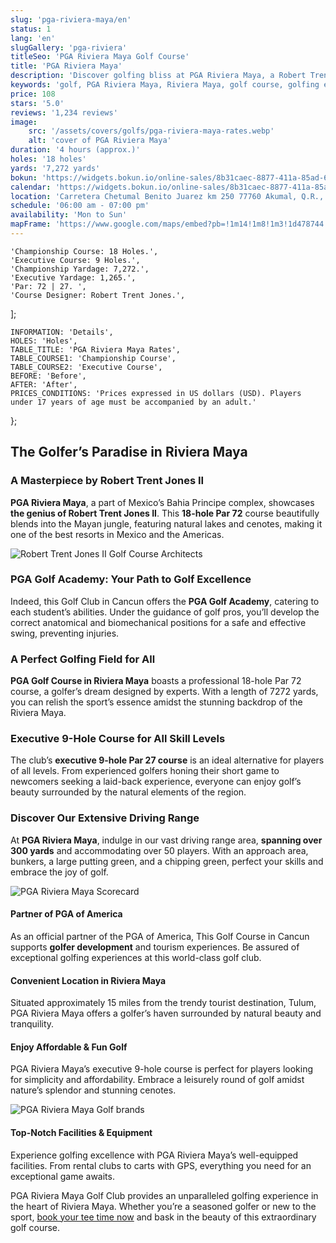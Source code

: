 ```yaml
---
slug: 'pga-riviera-maya/en'
status: 1
lang: 'en'
slugGallery: 'pga-riviera'
titleSeo: 'PGA Riviera Maya Golf Course'
title: 'PGA Riviera Maya'
description: 'Discover golfing bliss at PGA Riviera Maya, a Robert Trent Jones II designed course integrated into the Mayan jungle. Experience best golf!'
keywords: 'golf, PGA Riviera Maya, Riviera Maya, golf course, golfing experience'
price: 108
stars: '5.0'
reviews: '1,234 reviews'
image:
    src: '/assets/covers/golfs/pga-riviera-maya-rates.webp'
    alt: 'cover of PGA Riviera Maya'
duration: '4 hours (approx.)'   
holes: '18 holes'
yards: '7,272 yards'
bokun: 'https://widgets.bokun.io/online-sales/8b31caec-8877-411a-85ad-682828170619/experience/781984?partialView=1'
calendar: 'https://widgets.bokun.io/online-sales/8b31caec-8877-411a-85ad-682828170619/experience-calendar/781984'
location: 'Carretera Chetumal Benito Juarez km 250 77760 Akumal, Q.R., Mexico'
schedule: '06:00 am - 07:00 pm'
availability: 'Mon to Sun'
mapFrame: 'https://www.google.com/maps/embed?pb=!1m14!1m8!1m3!1d478744.1601925098!2d-87.339955!3d20.375106!3m2!1i1024!2i768!4f13.1!3m3!1m2!1s0x8f4e33b36bd37a3b%3A0xe96810df2aa79222!2sPGA%20Riviera%20Maya!5e0!3m2!1ses-419!2sus!4v1703699030808!5m2!1ses-419!2sus'
---
```




    'Championship Course: 18 Holes.',
    'Executive Course: 9 Holes.',
    'Championship Yardage: 7,272.',
    'Executive Yardage: 1,265.',
    'Par: 72 | 27. ',
    'Course Designer: Robert Trent Jones.',
];

    INFORMATION: 'Details',
    HOLES: 'Holes',
    TABLE_TITLE: 'PGA Riviera Maya Rates',
    TABLE_COURSE1: 'Championship Course',
    TABLE_COURSE2: 'Executive Course',
    BEFORE: 'Before',
    AFTER: 'After',
    PRICES_CONDITIONS: 'Prices expressed in US dollars (USD). Players under 17 years of age must be accompanied by an adult.'
};

<PgaPrices i18n={i18n} />   

<AdditionalInfo information={detailsInfo} i18n={i18n} />

<h2 class="text-xl md:text-3xl font-bold text-cyan-600 mt-10 mb-4">The Golfer’s Paradise in Riviera Maya</h2>

<h3 class="text-lg md:text-2xl font-bold text-green-700 mt-10 mb-4">A Masterpiece by Robert Trent Jones II</h3>

<p class="text-base md:text-lg mb-2"><strong>PGA Riviera Maya</strong>, a part of Mexico’s Bahia Principe complex, showcases <strong>the genius of Robert Trent Jones II</strong>. This <strong>18-hole Par 72</strong> course beautifully blends into the Mayan jungle, featuring natural lakes and cenotes, making it one of the best resorts in Mexico and the Americas.</p>

<Image class="mx-auto py-10" src={pga1} alt="Robert Trent Jones II Golf Course Architects" />

<h3 class="text-lg md:text-2xl font-bold text-green-700 mt-10 mb-4">PGA Golf Academy: Your Path to Golf Excellence</h3>

<p class="text-base md:text-lg mb-2">Indeed, this Golf Club in Cancun offers the <strong>PGA Golf Academy</strong>, catering to each student’s abilities. Under the guidance of golf pros, you’ll develop the correct anatomical and biomechanical positions for a safe and effective swing, preventing injuries.</p>

<h3 class="text-lg md:text-2xl font-bold text-green-700 mt-10 mb-4">A Perfect Golfing Field for All</h3>

<p class="text-base md:text-lg mb-2"><strong>PGA Golf Course in Riviera Maya</strong> boasts a professional 18-hole Par 72 course, a golfer’s dream designed by experts. With a length of 7272 yards, you can relish the sport’s essence amidst the stunning backdrop of the Riviera Maya.</p>

<h3 class="text-lg md:text-2xl font-bold text-green-700 mt-10 mb-4">Executive 9-Hole Course for All Skill Levels</h3>

<p class="text-base md:text-lg mb-2">The club’s <strong>executive 9-hole Par 27 course</strong> is an ideal alternative for players of all levels. From experienced golfers honing their short game to newcomers seeking a laid-back experience, everyone can enjoy golf’s beauty surrounded by the natural elements of the region.</p>

<h3 class="text-lg md:text-2xl font-bold text-green-700 mt-10 mb-4">Discover Our Extensive Driving Range</h3>

<p class="text-base md:text-lg mb-2">At <strong>PGA Riviera Maya</strong>, indulge in our vast driving range area, <strong>spanning over 300 yards</strong> and accommodating over 50 players. With an approach area, bunkers, a large putting green, and a chipping green, perfect your skills and embrace the joy of golf.</p>

<Image class="mx-auto py-10" src={pga2} alt="PGA Riviera Maya Scorecard" />

<h4 class="text-lg md:text-2xl font-bold text-orange-600 mt-10 mb-4">Partner of PGA of America</h4>

<p class="text-base md:text-lg mb-2">As an official partner of the PGA of America, This Golf Course in Cancun supports <strong>golfer development</strong> and tourism experiences. Be assured of exceptional golfing experiences at this world-class golf club.</p>

<h4 class="text-lg md:text-2xl font-bold text-orange-600 mt-10 mb-4">Convenient Location in Riviera Maya</h4>

<p class="text-base md:text-lg mb-2">Situated approximately 15 miles from the trendy tourist destination, Tulum, PGA Riviera Maya offers a golfer’s haven surrounded by natural beauty and tranquility.</p>

<h4 class="text-lg md:text-2xl font-bold text-orange-600 mt-10 mb-4">Enjoy Affordable & Fun Golf</h4>

<p class="text-base md:text-lg mb-2">PGA Riviera Maya’s executive 9-hole course is perfect for players looking for simplicity and affordability. Embrace a leisurely round of golf amidst nature’s splendor and stunning cenotes.</p>

<Image class="mx-auto py-10" src={pga3} alt="PGA Riviera Maya Golf brands" />

<h4 class="text-lg md:text-2xl font-bold text-orange-600 mt-10 mb-4">Top-Notch Facilities & Equipment</h4>

<p class="text-base md:text-lg mb-2">Experience golfing excellence with PGA Riviera Maya’s well-equipped facilities. From rental clubs to carts with GPS, everything you need for an exceptional game awaits.</p>

<p class="text-base md:text-lg mb-2">PGA Riviera Maya Golf Club provides an unparalleled golfing experience in the heart of Riviera Maya. Whether you’re a seasoned golfer or new to the sport, <a class="font-bold text-cyan-600 italic" href="https://widgets.bokun.io/online-sales/8b31caec-8877-411a-85ad-682828170619/experience/781984?partialView=1&_ga=2.150333878.162478979.1703687360-1887048101.1703687359">book your tee time now</a> and bask in the beauty of this extraordinary golf course.</p>